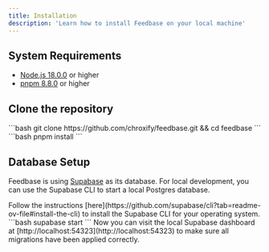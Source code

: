 ```yaml
---
title: Installation
description: 'Learn how to install Feedbase on your local machine'
---
```


## System Requirements

- [Node.js 18.0.0](https://nodejs.org/en/download/) or higher
- [pnpm 8.8.0](https://pnpm.io/installation) or higher

## Clone the repository
<Steps>
  <Step title="Clone the repository and open the project directory">
    ```bash
    git clone https://github.com/chroxify/feedbase.git && cd feedbase
    ```
  </Step>
  <Step title="Install dependencies">
    ```bash
    pnpm install
    ```
  </Step>
</Steps>

## Database Setup
Feedbase is using [Supabase](https://supabase.io/) as its database. For local development, you can use the Supabase CLI to start a local Postgres database.

<Steps>
  <Step title="Install the Supabase CLI">
    Follow the instructions [here](https://github.com/supabase/cli?tab=readme-ov-file#install-the-cli) to install the Supabase CLI for your operating system.
  </Step>
  <Step title="Start the database">
    ```bash
    supabase start
    ```
  </Step>
  <Step title="Visit the dashboard">
    Now you can visit the local Supabase dashboard at [http://localhost:54323](http://localhost:54323) to make sure all migrations have been applied correctly.
  </Step>
</Steps>